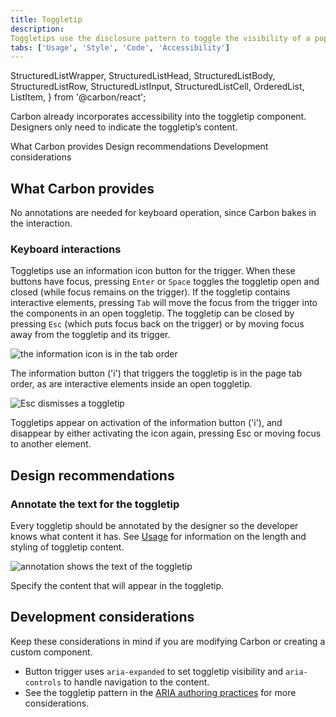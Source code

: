 ```yaml
---
title: Toggletip
description:
Toggletips use the disclosure pattern to toggle the visibility of a popover. They display additional information upon the click of a UI trigger element and can contain interactive elements.
tabs: ['Usage', 'Style', 'Code', 'Accessibility']
---
```


  StructuredListWrapper,
  StructuredListHead,
  StructuredListBody,
  StructuredListRow,
  StructuredListInput,
  StructuredListCell,
  OrderedList,
  ListItem,
} from '@carbon/react';

<PageDescription>

Carbon already incorporates accessibility into the toggletip component. Designers only need to indicate the toggletip’s content.

</PageDescription>

<AnchorLinks>
  <AnchorLink>What Carbon provides</AnchorLink>
  <AnchorLink>Design recommendations</AnchorLink>
  <AnchorLink>Development considerations</AnchorLink>
</AnchorLinks>

## What Carbon provides

No annotations are needed for keyboard operation, since Carbon bakes in the interaction.

### Keyboard interactions

Toggletips use an information icon button for the trigger. When these buttons have focus, pressing `Enter` or `Space` toggles the toggletip open and closed (while focus remains on the trigger). If the toggletip contains interactive elements, pressing `Tab` will move the focus from the trigger into the components in an open toggletip. The toggletip can be closed by pressing `Esc` (which puts focus back on the trigger) or by moving focus away from the toggletip and its trigger.

<Row>
<Column colLg={8}>

![the information icon is in the tab order](images/toggletip-accessibility-1.png)

<Caption>
  The information button ('i') that triggers the toggletip is in the page tab order, as are interactive elements inside an open toggletip.
</Caption>

</Column>
</Row>

<Row>
<Column colLg={8}>

![Esc dismisses a toggletip](images/toggletip-accessibility-2.png)

<Caption>
  Toggletips appear on activation of the information button ('i'), and disappear by either activating the icon again, pressing Esc or moving focus to another element.
</Caption>

</Column>
</Row>

## Design recommendations

### Annotate the text for the toggletip

Every toggletip should be annotated by the designer so the developer knows what content it has. See [Usage](https://carbondesignsystem.com/components/toggletip/usage) for information on the length and styling of toggletip content.

<Row>
<Column colLg={8}>

![annotation shows the text of the toggletip](images/toggletip-accessibility-3.png)

<Caption>Specify the content that will appear in the toggletip.</Caption>

</Column>
</Row>

## Development considerations

Keep these considerations in mind if you are modifying Carbon or creating a
custom component.
- Button trigger uses `aria-expanded` to set toggletip visibility and `aria-controls` to handle navigation to the content.
- See the toggletip pattern in the [ARIA authoring practices](https://w3c.github.io/aria-practices/#toggletip) for more considerations.